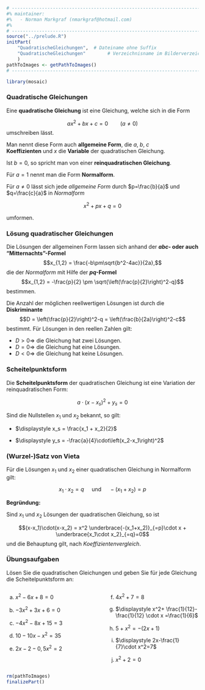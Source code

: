 ```r
# ---------------------------------------------------------------------------
#% maintainer:
#%   - Norman Markgraf (nmarkgraf@hotmail.com)
#%
# ---------------------------------------------------------------------------
source("../prelude.R")
initPart(
    "QuadratischeGleichungen",  # Dateiname ohne Suffix
    "QuadratischeGleichungen"        # Verzeichnisname im Bilderverzeichnis 
    )
pathToImages <- getPathToImages()
# ---------------------------------------------------------------------------

library(mosaic)

```


### Quadratische Gleichungen

Eine **quadratische Gleichung** ist eine Gleichung, welche sich in die Form

$$ax^2+bx+c=0 \qquad (a \neq 0)$$
umschreiben lässt. 

Man nennt diese Form auch **allgemeine Form**, die $a$, $b$, $c$  
**Koeffizienten** und $x$ die **Variable** der quadratischen Gleichung.

Ist $b=0$, so spricht man von einer **reinquadratischen Gleichung**.

Für $a=1$ nennt man die Form **Normalform**.

Für $a \neq 0$ lässt sich jede *allgemeine Form* durch 
$p=\frac{b}{a}$ und $q=\frac{c}{a}$ in *Normalform*

$$x^2 + px +q = 0$$

umformen.


### Lösung quadratischer Gleichungen

Die Lösungen der allgemeinen Form lassen sich anhand der **$abc$- oder auch "Mitternachts"-Formel**
$$x_{1,2} = \frac{-b\pm\sqrt{b^2-4ac}}{2a},$$
die der *Normalform* mit Hilfe der **$pq$-Formel**
$$x_{1,2} = -\frac{p}{2} \pm \sqrt{\left(\frac{p}{2}\right)^2-q}$$
bestimmen. 

Die Anzahl der möglichen reellwertigen Lösungen ist durch die **Diskriminante**
$$D = \left(\frac{p}{2}\right)^2-q = \left(\frac{b}{2a}\right)^2-c$$
bestimmt. 
Für Lösungen in den reellen Zahlen gilt:

- $D > 0 \Rightarrow$ die Gleichung hat zwei Lösungen.
- $D = 0 \Rightarrow$ die Gleichung hat eine Lösungen.
- $D < 0 \Rightarrow$ die Gleichung hat keine Lösungen.


### Scheitelpunktsform

Die **Scheitelpunktsform** der quadratischen Gleichung ist eine Variation der
reinquadratischen Form:

$$a \cdot \left(x - x_s\right)^2 + y_s=0$$

Sind die Nullstellen $x_1$ und $x_2$ bekannt, so gilt:

- $\displaystyle x_s = \frac{x_1 + x_2}{2}$

- $\displaystyle y_s = -\frac{a}{4}\cdot\left(x_2-x_1\right)^2$


### (Wurzel-)Satz von Vieta

Für die Lösungen $x_1$ und $x_2$ einer quadratischen Gleichung in Normalform 
gilt:

$$x_1 \cdot x_2 = q \quad \text{ und }\quad -(x_1+x_2) = p$$

**Begründung:**

Sind $x_1$ und $x_2$ Lösungen der quadratischen Gleichung, so ist

$$(x-x_1)\cdot(x-x_2) = x^2 \underbrace{-(x_1+x_2)}_{=p}\cdot x + \underbrace{x_1\cdot x_2}_{=q}=0$$
und die Behauptung gilt, nach *Koeffizientenvergleich*.


### Übungsaufgaben

Lösen Sie die quadratischen Gleichungen und geben Sie für jede Gleichung die
Scheitelpunktsform an:

:::::: {.columns}
::: {.column width="49%"}

a) $\displaystyle x^2-6x+8=0$\setlength{\itemsep}{12pt}

b) $\displaystyle -3x^2+3x+6=0$

c) $\displaystyle -4x^2-8x+15=3$

d) $\displaystyle 10-10x-x^2=35$

e) $\displaystyle 2x-2-0{,}5x^2=2$

:::
::: {.column width="49%"}

f) $\displaystyle 4x^2+7=8$\setlength{\itemsep}{12pt}

g) $\displaystyle x^2+ \frac{1}{12}- \frac{1}{12} \cdot x =\frac{1}{6}$

h) $\displaystyle 5+x^2=-(2x+1)$

i) $\displaystyle 2x-\frac{1}{7}\cdot x^2=7$

j) $\displaystyle x^2 + 2 = 0$

:::
::::::

```r
rm(pathToImages)
finalizePart()
```
